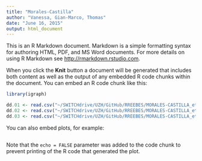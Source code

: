```yaml
---
title: "Morales-Castilla"
author: "Vanessa, Gian-Marco, Thomas"
date: "June 16, 2015"
output: html_document
---
```


This is an R Markdown document. Markdown is a simple formatting syntax for authoring HTML, PDF, and MS Word documents. For more details on using R Markdown see <http://rmarkdown.rstudio.com>.

When you click the **Knit** button a document will be generated that includes both content as well as the output of any embedded R code chunks within the document. You can embed an R code chunk like this:

```r
library(igraph)

```



```r
dd.01 <- read.csv("~/SWITCHdrive/UZH/GitHub/RREEBES/MORALES-CASTILLA_etal_2015_TREE/Serengeti data/journal.pcbi.1002321.s004.csv")
dd.02 <- read.csv("~/SWITCHdrive/UZH/GitHub/RREEBES/MORALES-CASTILLA_etal_2015_TREE/Serengeti data/journal.pcbi.1002321.s005.csv")
dd.03 <- read.csv("~/SWITCHdrive/UZH/GitHub/RREEBES/MORALES-CASTILLA_etal_2015_TREE/Serengeti data/journal.pcbi.1002321.s006.csv")

```

You can also embed plots, for example:

```r

```

Note that the `echo = FALSE` parameter was added to the code chunk to prevent printing of the R code that generated the plot.
